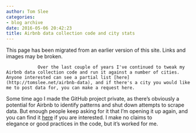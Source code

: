 ```yaml
---
author: Tom Slee
categories:
- blog archive
date: 2016-05-06 20:42:23
title: Airbnb data collection code and city stats
---
```


::: {.callout-note}

This page has been migrated from an earlier version of this site. 
Links and images may be broken.

:::



				Over the last couple of years I've continued to tweak my Airbnb data collection code and run it against a number of cities. Anyone interested can see a partial list [here](http://tomslee.net/airbnb-data), and if there's a city you would like me to post data for, you can make a request here.

Some time ago I made the GitHub project private, as there's obviously a potential for Airbnb to identify patterns and shut down attempts to scrape data. But enough people keep asking for it that I'm opening it up again, and you can find it [here](https://github.com/tomslee/airbnb-data-collection) if you are interested. I make no claims to elegance or good practices in the code, but it's worked for me.

		
